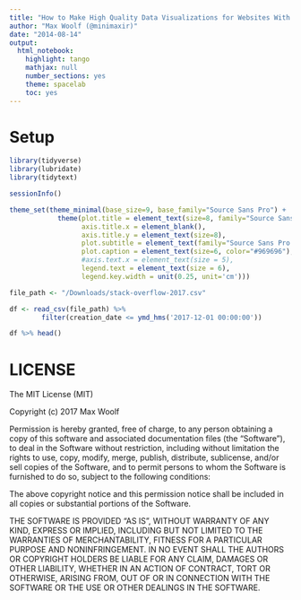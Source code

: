 ```yaml
---
title: "How to Make High Quality Data Visualizations for Websites With R and ggplot2"
author: "Max Woolf (@minimaxir)"
date: "2014-08-14"
output:
  html_notebook:
    highlight: tango
    mathjax: null
    number_sections: yes
    theme: spacelab
    toc: yes
---
```



# Setup

```r
library(tidyverse)
library(lubridate)
library(tidytext)

sessionInfo()
```

```r
theme_set(theme_minimal(base_size=9, base_family="Source Sans Pro") +
            theme(plot.title = element_text(size=8, family="Source Sans Pro Bold", margin=margin(t = -0.1, b = 0, unit='cm')),
                  axis.title.x = element_blank(),
                  axis.title.y = element_text(size=8),
                  plot.subtitle = element_text(family="Source Sans Pro Semibold", color="#969696", size=6),
                  plot.caption = element_text(size=6, color="#969696"),
                  #axis.text.x = element_text(size = 5),
                  legend.text = element_text(size = 6),
                  legend.key.width = unit(0.25, unit='cm')))
```


```r
file_path <- "/Downloads/stack-overflow-2017.csv"

df <- read_csv(file_path) %>% 
        filter(creation_date <= ymd_hms('2017-12-01 00:00:00'))

df %>% head()
```


# LICENSE

The MIT License (MIT)

Copyright (c) 2017 Max Woolf

Permission is hereby granted, free of charge, to any person obtaining a copy of this software and associated documentation files (the "Software"), to deal in the Software without restriction, including without limitation the rights to use, copy, modify, merge, publish, distribute, sublicense, and/or sell copies of the Software, and to permit persons to whom the Software is furnished to do so, subject to the following conditions:

The above copyright notice and this permission notice shall be included in all copies or substantial portions of the Software.

THE SOFTWARE IS PROVIDED "AS IS", WITHOUT WARRANTY OF ANY KIND, EXPRESS OR IMPLIED, INCLUDING BUT NOT LIMITED TO THE WARRANTIES OF MERCHANTABILITY, FITNESS FOR A PARTICULAR PURPOSE AND NONINFRINGEMENT. IN NO EVENT SHALL THE AUTHORS OR COPYRIGHT HOLDERS BE LIABLE FOR ANY CLAIM, DAMAGES OR OTHER LIABILITY, WHETHER IN AN ACTION OF CONTRACT, TORT OR OTHERWISE, ARISING FROM, OUT OF OR IN CONNECTION WITH THE SOFTWARE OR THE USE OR OTHER DEALINGS IN THE SOFTWARE.